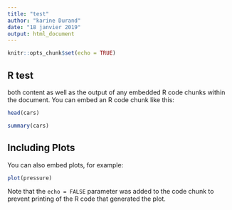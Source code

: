```yaml
---
title: "test"
author: "karine Durand"
date: "18 janvier 2019"
output: html_document
---
```


```r
knitr::opts_chunk$set(echo = TRUE)
```

## R test
 both content as well as the output of any embedded R code chunks within the document. You can embed an R code chunk like this:
 
```r

head(cars)

```
 
 
 

```r
summary(cars)
```

## Including Plots

You can also embed plots, for example:

```r
plot(pressure)
```

Note that the `echo = FALSE` parameter was added to the code chunk to prevent printing of the R code that generated the plot.
